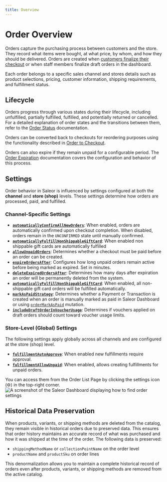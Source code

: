 ```yaml
---
title: Overview
---
```


# Order Overview

Orders capture the purchasing process between customers and the store. They record what items were bought, at what price, by whom, and how they should be delivered. Orders are created when [customers finalize their checkout](/developer/checkout/lifecycle.mdx#completing-checkout) or when staff members finalize draft orders in the dashboard.

Each order belongs to a specific sales channel and stores details such as product selections, pricing, customer information, shipping requirements, and fulfillment status.

## Lifecycle

Orders progress through various states during their lifecycle, including unfulfilled, partially fulfilled, fulfilled, and potentially returned or cancelled. For a detailed explanation of order states and the transitions between them, refer to the [Order Status](/developer/order/order-status) documentation.

Orders can be converted back to checkouts for reordering purposes using the functionality described in [Order to Checkout](/developer/order/order-to-checkout).

Orders can also expire if they remain unpaid for a configurable period. The [Order Expiration](/developer/order/order-expiration) documentation covers the configuration and behavior of this process.

## Settings

Order behavior in Saleor is influenced by settings configured at both the **channel** and **store (shop)** levels. These settings determine how orders are processed, paid, and fulfilled.

### Channel-Specific Settings

- **[`automaticallyConfirmAllNewOrders`](/api-reference/miscellaneous/objects/order-settings.mdx#ordersettingsautomaticallyconfirmallnewordersboolean---)**: When enabled, orders are automatically confirmed upon checkout completion. When disabled, orders remain in the `UNCONFIRMED` state until manually confirmed.
- **[`automaticallyFulfillNonShippableGiftCard`](/api-reference/miscellaneous/objects/order-settings#ordersettingsautomaticallyfulfillnonshippablegiftcardboolean---)**: When enabled non shippable gift cards are automatically fulfilled
- **[`allowUnpaidOrders`](/api-reference/miscellaneous/objects/order-settings.mdx#ordersettingsallowunpaidordersboolean---)**: Determines whether a checkout must be paid before an order can be created.
- **[`expireOrdersAfter`](/api-reference/miscellaneous/objects/order-settings.mdx#ordersettingsexpireordersafterminute--)**: Configures how long unpaid orders remain active before being marked as expired. Set in minutes.
- **[`deleteExpiredOrdersAfter`](/api-reference/miscellaneous/objects/order-settings.mdx#ordersettingsdeleteexpiredordersafterday---)**: Determines how many days after expiration an order will be permanently deleted from the system.
- **[`automaticallyFulfillNonShippableGiftCard`](/api-reference/miscellaneous/objects/order-settings.mdx#ordersettingsautomaticallyfulfillnonshippablegiftcardboolean---)**: When enabled, all non-shippable gift card orders will be fulfilled automatically.
- **[`markAsPaidStrategy`](/api-reference/miscellaneous/objects/order-settings.mdx#ordersettingsmarkaspaidstrategymarkaspaidstrategyenum---)**: Determines whether a Payment or Transaction is created when an order is manually marked as paid in Saleor Dashboard or using [`orderMarkAsPaid`](/api-reference/orders/mutations/order-mark-as-paid) mutation.
- **[`includeDraftOrderInVoucherUsage`](/api-reference/miscellaneous/objects/order-settings.mdx#ordersettingsincludedraftorderinvoucherusageboolean---)**: Determines if vouchers applied on draft orders should count toward voucher usage limits.

### Store-Level (Global) Settings
The following settings apply globally across all channels and are configured at the store (shop) level.
- **[`fulfillmentAutoApprove`](/api-reference/miscellaneous/objects/shop#shopfulfillmentautoapproveboolean---)**: When enabled new fulfillments require approval.
- **[`fulfillmentAllowUnpaid`](/api-reference/miscellaneous/objects/shop#shopfulfillmentallowunpaidboolean---)**: When enabled, allows creating fulfillments for unpaid orders.

You can access them from the Order List Page by clicking the settings icon (⚙️) in the top-right corner.
![A screenshot of the Saleor Dashboard displaying how to find order settings](assets/order_settings.png)

## Historical Data Preservation

When products, variants, or shipping methods are deleted from the catalog, they remain visible in historical orders due to preserved data. This ensures that order history maintains an accurate record of what was purchased and how it was shipped at the time of the order. The following data is preserved:

- `shippingMethodName` or `collectionPointName` on the order level
- `productName` and `productSku` on order lines

This denormalization allows you to maintain a complete historical record of orders even after products, variants, or shipping methods are removed from the active catalog.
